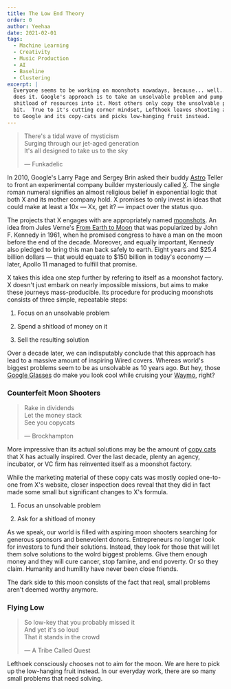 ```yaml
---
title: The Low End Theory
order: 0
author: Yeehaa
date: 2021-02-01
tags:
  - Machine Learning
  - Creativity
  - Music Production
  - AI
  - Baseline
  - Clustering
excerpt: |
  Everyone seems to be working on moonshots nowadays, because... well... Google
  does it. Google's approach is to take an unsolvable problem and pump a
  shitload of resources into it. Most others only copy the unsolvable problem
  bit.  True to it's cutting corner mindset, Lefthoek leaves shooting at moons
  to Google and its copy-cats and picks low-hanging fruit instead.
---
```


> There's a tidal wave of mysticism   
> Surging through our jet-aged generation   
> It's all designed to take us to the sky   
> 
> &mdash; Funkadelic

In 2010, Google's Larry Page and Sergey Brin asked their buddy
[Astro](https://hanna-barbera.fandom.com/wiki/Astro) Teller to front an
experimental company builder mysteriously called [X](https://x.company/). The
single roman numeral signifies an almost religious belief in exponential logic
that both X and its mother company hold. X promises to only invest in ideas that
could make at least a 10x &mdash; Xx, get it?  &mdash; impact over the status
quo. 

The projects that X engages with are appropriately named
[moonshots](https://www.thegeniusworks.com/2020/02/a-decade-of-moonshots-alphabet-x/).
An idea from Jules Verne's [From Earth to Moon]() that was popularized by John
F. Kennedy in 1961, when he promised congress to have a man on the moon before
the end of the decade.  Moreover, and equally important, Kennedy also pledged to
bring this man back safely to earth. Eight years and $25.4 billion dollars
&mdash; that would equate to $150 billion in today's economy &mdash; later,
Apollo 11 managed to fulfill that promise.

X takes this idea one step further by refering to itself as a moonshot factory.
X doesn't just embark on nearly impossible missions, but aims to make these
journeys mass-producible. Its procedure for producing moonshots consists of
three simple, repeatable steps:

1. Focus on an unsolvable problem    

2. Spend a shitload of money on it  

3. Sell the resulting solution

Over a decade later, we can indisputably conclude that this approach has lead to
a massive amount of inspiring Wired covers. Whereas world's biggest problems
seem to be as unsolvable as 10 years ago. But hey, those [Google
Glasses](https://www.theguardian.com/technology/2014/feb/19/google-glass-advice-smartglasses-glasshole#:~:text=Early%20adopters%20of%20Glass%2C%20derogatorily,for%20long%20periods%20of%20time.)
do make you look cool while cruising your [Waymo](https://waymo.com/), right?


### Counterfeit Moon Shooters

> Rake in dividends   
> Let the money stack  
> See you copycats   
>
> &mdash; Brockhampton

More impressive than its actual solutions may be the amount of [copy
cats](https://www.moonshot-factory.eu/en/missions/) that X has actually
inspired. Over the last decade, plenty an agency, incubator, or VC firm has
reinvented itself as a moonshot factory. 

While the marketing material of these copy cats was mostly copied one-to-one
from X's website, closer inspection does reveal that they did in fact made some
small but significant changes to X's formula.

1. Focus an unsolvable problem    

2. Ask for a shitload of money 

As we speak, our world is filled with aspiring moon shooters searching for
generous sponsors and benevolent donors. Entrepreneurs no longer look for
investors to fund their solutions. Instead, they look for those that will let
them solve solutions to the wolrd biggest problems. Give them enough money and
they will cure cancer, stop famine, and end poverty. Or so they claim. Humanity
and humility have never been close friends.

The dark side to this moon consists of the fact that real, small problems aren't
deemed worthy anymore.


### Flying Low
 
> So low-key that you probably missed it   
> And yet it's so loud    
> That it stands in the crowd
>
> &mdash; A Tribe Called Quest

Lefthoek consciously chooses not to aim for the moon. We are here to pick up the
low-hanging fruit instead. In our everyday work, there are so many small
problems that need solving.
